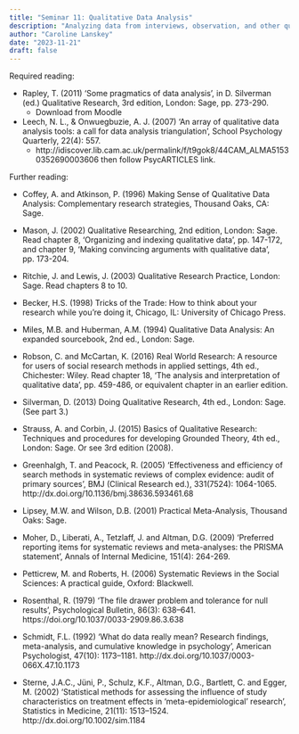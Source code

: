 ```yaml
---
title: "Seminar 11: Qualitative Data Analysis"
description: "Analyzing data from interviews, observation, and other qualitative collection methods"
author: "Caroline Lanskey"
date: "2023-11-21"
draft: false
---
```



Required reading:

* Rapley, T. (2011) ‘Some pragmatics of data analysis’, in D. Silverman (ed.) Qualitative Research, 3rd edition, London: Sage, pp. 273-290.
   * Download from Moodle

* Leech, N. L., & Onwuegbuzie, A. J. (2007) ‘An array of qualitative data analysis tools: a call for data analysis triangulation’, School Psychology Quarterly, 22(4): 557.
   * http://idiscover.lib.cam.ac.uk/permalink/f/t9gok8/44CAM_ALMA51530352690003606 then follow PsycARTICLES link.

Further reading:

* Coffey, A. and Atkinson, P. (1996) Making Sense of Qualitative Data Analysis: Complementary research strategies, Thousand Oaks, CA: Sage.

* Mason, J. (2002) Qualitative Researching, 2nd edition, London: Sage. Read chapter 8, ‘Organizing and indexing qualitative data’, pp. 147-172, and chapter 9, ‘Making convincing arguments with qualitative data’, pp. 173-204.

* Ritchie, J. and Lewis, J. (2003) Qualitative Research Practice, London: Sage. Read chapters 8 to 10.

* Becker, H.S. (1998) Tricks of the Trade: How to think about your research while you're doing it, Chicago, IL: University of Chicago Press.

* Miles, M.B. and Huberman, A.M. (1994) Qualitative Data Analysis: An expanded sourcebook, 2nd ed., London: Sage.

* Robson, C. and McCartan, K. (2016) Real World Research: A resource for users of social research methods in applied settings, 4th ed., Chichester: Wiley. Read chapter 18, ‘The analysis and interpretation of qualitative data’, pp. 459-486, or equivalent chapter in an earlier edition.

* Silverman, D. (2013) Doing Qualitative Research, 4th ed., London: Sage. (See part 3.) 

* Strauss, A. and Corbin, J. (2015) Basics of Qualitative Research: Techniques and procedures for developing Grounded Theory, 4th ed., London: Sage. Or see 3rd edition (2008).

* Greenhalgh, T. and Peacock, R. (2005) ‘Effectiveness and efficiency of search methods in systematic reviews of complex evidence: audit of primary sources’, BMJ (Clinical Research ed.), 331(7524): 1064-1065.
http://dx.doi.org/10.1136/bmj.38636.593461.68

* Lipsey, M.W. and Wilson, D.B. (2001) Practical Meta-Analysis, Thousand Oaks: Sage.

* Moher, D., Liberati, A., Tetzlaff, J. and Altman, D.G. (2009) ‘Preferred reporting items for systematic reviews and meta-analyses: the PRISMA statement’, Annals of Internal Medicine, 151(4): 264-269. 

* Petticrew, M. and Roberts, H. (2006) Systematic Reviews in the Social Sciences: A practical guide, Oxford: Blackwell.

* Rosenthal, R. (1979) ‘The file drawer problem and tolerance for null results’, Psychological Bulletin, 86(3): 638–641.
https://doi.org/10.1037/0033-2909.86.3.638

* Schmidt, F.L. (1992) ‘What do data really mean? Research findings, meta-analysis, and cumulative knowledge in psychology’, American Psychologist, 47(10): 1173–1181.
http://dx.doi.org/10.1037/0003-066X.47.10.1173

* Sterne, J.A.C., Jüni, P., Schulz, K.F., Altman, D.G., Bartlett, C. and Egger, M. (2002) ‘Statistical methods for assessing the influence of study characteristics on treatment effects in ‘meta-epidemiological’ research’, Statistics in Medicine, 21(11): 1513–1524.
http://dx.doi.org/10.1002/sim.1184
